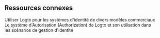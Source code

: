 ## Ressources connexes

<Url href="https://blog.logto.io/use-logto-for-various-identity-systems">
  Utiliser Logto pour les systèmes d'identité de divers modèles commerciaux
</Url>
<Url href="https://blog.logto.io/logto-authorization-system-and-its-use">
  Le système d'Autorisation (Authorization) de Logto et son utilisation dans les scénarios de
  gestion d'identité
</Url>
